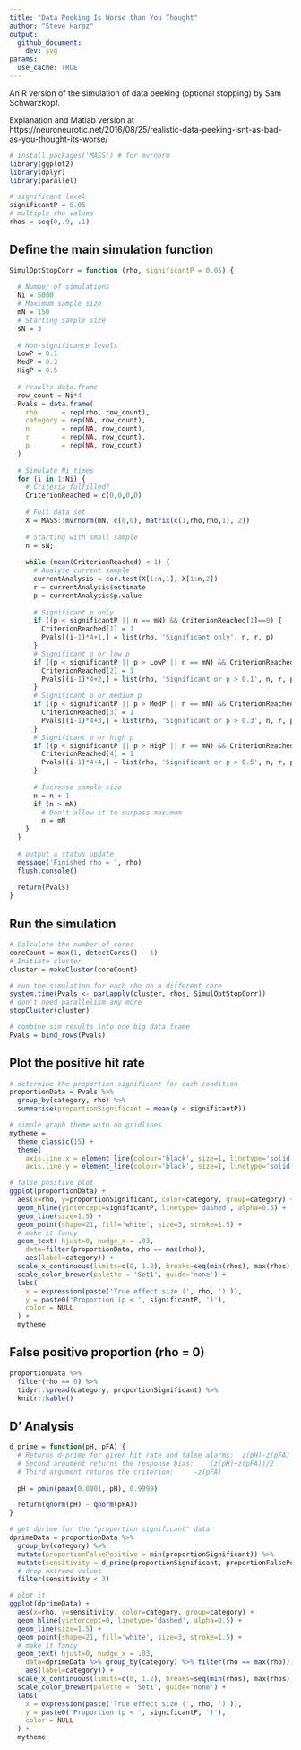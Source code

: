```yaml
---
title: "Data Peeking Is Worse than You Thought"
author: "Steve Haroz"
output: 
  github_document:
    dev: svg
params:
  use_cache: TRUE
---
```


An R version of the simulation of data peeking (optional stopping) by Sam Schwarzkopf.

Explanation and Matlab version at https://neuroneurotic.net/2016/08/25/realistic-data-peeking-isnt-as-bad-as-you-thought-its-worse/

```r
# install.packages('MASS') # for mvrnorm
library(ggplot2)
library(dplyr)
library(parallel)
```

```r
# significant level
significantP = 0.05
# multiple rho values
rhos = seq(0,.9, .1)
```

## Define the main simulation function

```r
SimulOptStopCorr = function (rho, significantP = 0.05) {
  
  # Number of simulations
  Ni = 5000
  # Maximum sample size
  mN = 150
  # Starting sample size
  sN = 3
  
  # Non-significance levels
  LowP = 0.1
  MedP = 0.3
  HigP = 0.5
  
  # results data.frame
  row_count = Ni*4
  Pvals = data.frame(
    rho      = rep(rho, row_count),
    category = rep(NA, row_count), 
    n        = rep(NA, row_count), 
    r        = rep(NA, row_count), 
    p        = rep(NA, row_count)
  )
  
  # Simulate Ni times
  for (i in 1:Ni) {
    # Criteria fulfilled?
    CriterionReached = c(0,0,0,0)
    
    # Full data set
    X = MASS::mvrnorm(mN, c(0,0), matrix(c(1,rho,rho,1), 2))
    
    # Starting with small sample
    n = sN; 
    
    while (mean(CriterionReached) < 1) {
      # Analyse current sample
      currentAnalysis = cor.test(X[1:n,1], X[1:n,2])
      r = currentAnalysis$estimate
      p = currentAnalysis$p.value
      
      # Significant p only
      if ((p < significantP || n == mN) && CriterionReached[1]==0) {
        CriterionReached[1] = 1
        Pvals[(i-1)*4+1,] = list(rho, 'Significant only', n, r, p) 
      }
      # Significant p or low p 
      if ((p < significantP || p > LowP || n == mN) && CriterionReached[2]==0) {
        CriterionReached[2] = 1
        Pvals[(i-1)*4+2,] = list(rho, 'Significant or p > 0.1', n, r, p) 
      }
      # Significant p or medium p 
      if ((p < significantP || p > MedP || n == mN) && CriterionReached[3]==0) {
        CriterionReached[3] = 1
        Pvals[(i-1)*4+3,] = list(rho, 'Significant or p > 0.3', n, r, p) 
      }
      # Significant p or high p 
      if ((p < significantP || p > HigP || n == mN) && CriterionReached[4]==0) {
        CriterionReached[4] = 1
        Pvals[(i-1)*4+4,] = list(rho, 'Significant or p > 0.5', n, r, p) 
      }
      
      # Increase sample size
      n = n + 1
      if (n > mN)
        # Don't allow it to surpass maximum
        n = mN
    }
  }
  
  # output a status update
  message('Finished rho = ', rho)
  flush.console()
  
  return(Pvals)
}
```

## Run the simulation

```r
# Calculate the number of cores
coreCount = max(1, detectCores() - 1)
# Initiate cluster
cluster = makeCluster(coreCount)

# run the simulation for each rho on a different core
system.time(Pvals <- parLapply(cluster, rhos, SimulOptStopCorr))
# don't need parallelism any more
stopCluster(cluster)

# combine sim results into one big data frame
Pvals = bind_rows(Pvals)
```

## Plot the positive hit rate

```r
# determine the proportion significant for each condition
proportionData = Pvals %>%
  group_by(category, rho) %>%
  summarise(proportionSignificant = mean(p < significantP))

# simple graph theme with no gridlines
mytheme = 
  theme_classic(15) +
  theme(
    axis.line.x = element_line(colour='black', size=1, linetype='solid'),
    axis.line.y = element_line(colour='black', size=1, linetype='solid'))

# false positive plot
ggplot(proportionData) +
  aes(x=rho, y=proportionSignificant, color=category, group=category) +
  geom_hline(yintercept=significantP, linetype='dashed', alpha=0.5) +
  geom_line(size=1.5) +
  geom_point(shape=21, fill='white', size=3, stroke=1.5) +
  # make it fancy
  geom_text( hjust=0, nudge_x = .03,
    data=filter(proportionData, rho == max(rho)), 
    aes(label=category)) +
  scale_x_continuous(limits=c(0, 1.2), breaks=seq(min(rhos), max(rhos), 0.1)) +
  scale_color_brewer(palette = 'Set1', guide='none') +
  labs(
    x = expression(paste('True effect size (', rho, ')')),
    y = paste0('Proportion (p < ', significantP, ')'),
    color = NULL
  ) +
  mytheme
```

## False positive proportion (rho = 0)
```r
proportionData %>% 
  filter(rho == 0) %>%
  tidyr::spread(category, proportionSignificant) %>% 
  knitr::kable()
```

## D' Analysis
``` r
d_prime = function(pH, pFA) {
  # Returns d-prime for given hit rate and false alarms:  z(pH)-z(pFA)
  # Second argument returns the response bias:    (z(pH)+z(pFA))/2
  # Third argument returns the criterion:     -z(pFA)
  
  pH = pmin(pmax(0.0001, pH), 0.9999)

  return(qnorm(pH) - qnorm(pFA))
}

# get dprime for the "proportion significant" data
dprimeData = proportionData %>% 
  group_by(category) %>%
  mutate(proportionFalsePositive = min(proportionSignificant)) %>%
  mutate(sensitivity = d_prime(proportionSignificant, proportionFalsePositive)) %>%
  # drop extreme values
  filter(sensitivity < 3)

# plot it
ggplot(dprimeData) +
  aes(x=rho, y=sensitivity, color=category, group=category) +
  geom_hline(yintercept=0, linetype='dashed', alpha=0.5) +
  geom_line(size=1.5) +
  geom_point(shape=21, fill='white', size=3, stroke=1.5) +
  # make it fancy
  geom_text( hjust=0, nudge_x = .03,
    data=dprimeData %>% group_by(category) %>% filter(rho == max(rho)),
    aes(label=category)) +
  scale_x_continuous(limits=c(0, 1.2), breaks=seq(min(rhos), max(rhos), 0.1)) +
  scale_color_brewer(palette = 'Set1', guide='none') +
  labs(
    x = expression(paste('True effect size (', rho, ')')),
    y = paste0('Proportion (p < ', significantP, ')'),
    color = NULL
  ) +
  mytheme
```